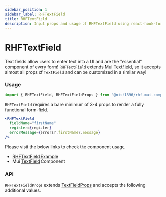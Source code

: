 ```yaml
---
sidebar_position: 1
sidebar_label: RHFTextField
title: RHFTextField
description: Input props and usage of RHFTextField using react-hook-form.
---
```



# RHFTextField

Text fields allow users to enter text into a UI and are the "essential" component 
of every form! `RHFTextField` extends Mui [TextField](https://mui.com/material-ui/react-text-field/),
so it accepts almost all props of `TextField` and can be customized in a similar way!

### Usage

```js
import { RHFTextField, RHFTextFieldProps } from "@nish1896/rhf-mui-components";
```

`RHFTextField` requires a bare minimum of 3-4 props to render a fully functional form-field.

```jsx
<RHFTextField
  fieldName="firstName"
  register={register}
  errorMessage={errors?.firstName?.message}
/>
```

Please visit the below links to check the component usage.

- [RHFTextField Example](https://mui.com/material-ui/react-text-field/)
- Mui [TextField](https://mui.com/material-ui/react-text-field/) Component

### API

`RHFTextFieldProps` extends [TextFieldProps](https://mui.com/material-ui/api/text-field/) and accepts the following additional values.

<RHFTextFieldPropsTable />
